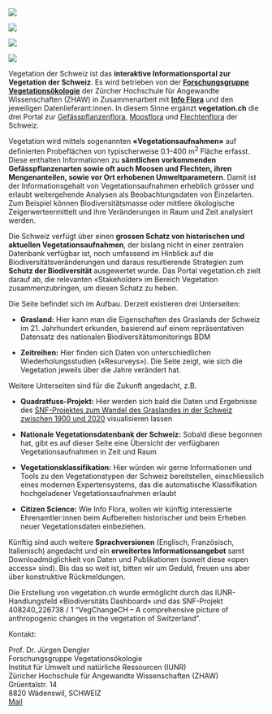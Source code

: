 


:::{layout-nrow=1 .column-page}

![](images/D72_0587.jpg)

![](images/JD205470.jpg)

![](images/JD203137.jpg)

![](images/JD191687.jpg)
:::

Vegetation der Schweiz ist das **interaktive Informationsportal zur Vegetation der Schweiz**. Es wird betrieben von der [**Forschungsgruppe Vegetationsökologie**](https://www.zhaw.ch/de/lsfm/institute-zentren/iunr/geooekologie/vegetationsoekologie/) der Zürcher Hochschule für Angewandte Wissenschaften (ZHAW) in Zusammenarbeit mit [**Info Flora**](https://www.infoflora.ch/de/) und den jeweiligen Datenlieferant:innen. In diesem Sinne ergänzt **vegetation.ch** die drei Portal zur [Gefässpflanzenflora](https://www.infoflora.ch/de/), [Moosflora](https://www.swissbryophytes.ch/index.php/de/) und [Flechtenflora](https://swisslichens.wsl.ch/de/) der Schweiz.

Vegetation wird mittels sogenannten **«Vegetationsaufnahmen»** auf definierten Probeflächen von typischerweise 0.1--400 m^2^ Fläche erfasst. Diese enthalten Informationen zu **sämtlichen vorkommenden Gefässpflanzenarten sowie oft auch Moosen und Flechten, ihren Mengenanteilen, sowie vor Ort erhobenen Umweltparametern**. Damit ist der Informationsgehalt von Vegetationsaufnahmen erheblich grösser und erlaubt weitergehende Analysen als Beobachtungsdaten von Einzelarten. Zum Beispiel können Biodiversitätsmasse oder mittlere ökologische Zeigerwerteermittelt und ihre Veränderungen in Raum und Zeit analysiert werden.


Die Schweiz verfügt über einen **grossen Schatz von historischen und aktuellen Vegetationsaufnahmen**, der bislang nicht in einer zentralen Datenbank verfügbar ist, noch umfassend im Hinblick auf die Biodiversitätsveränderungen und daraus resultierende Strategien zum **Schutz der Biodiversität** ausgewertet wurde. Das Portal vegetation.ch zielt darauf ab, die relevanten «Stakeholder» im Bereich Vegetation zusammenzubringen, um diesen Schatz zu heben.

Die Seite befindet sich im Aufbau. Derzeit existieren drei Unterseiten:

-   **Grasland:** Hier kann man die Eigenschaften des Graslands der Schweiz im 21. Jahrhundert erkunden, basierend auf einem repräsentativen Datensatz des nationalen Biodiversitätsmonitorings BDM

-   **Zeitreihen:** Hier finden sich Daten von unterschiedlichen Wiederholungsstudien («Resurveys»). Die Seite zeigt, wie sich die Vegetation jeweils über die Jahre verändert hat.

Weitere Unterseiten sind für die Zukunft angedacht, z.B.

-   **Quadratfuss-Projekt:** Hier werden sich bald die Daten und Ergebnisse des [SNF-Projektes zum Wandel des Graslandes in der Schweiz zwischen 1900 und 2020](https://www.zhaw.ch/de/lsfm/institute-zentren/iunr/geooekologie/vegetationsoekologie/squarefoot/) visualisieren lassen

-   **Nationale Vegetationsdatenbank der Schweiz:** Sobald diese begonnen hat, gibt es auf dieser Seite eine Übersicht der verfügbaren Vegetationsaufnahmen in Zeit und Raum

-   **Vegetationsklassifikation:** Hier würden wir gerne Informationen und Tools zu den Vegetationstypen der Schweiz bereitstellen, einschliesslich eines modernen Expertensystems, das die automatische Klassifikation hochgeladener Vegetationsaufnahmen erlaubt

-   **Citizen Science:** Wie Info Flora, wollen wir künftig interessierte Ehrenamtler:innen beim Aufbereiten historischer und beim Erheben neuer Vegetationsdaten einbeziehen.

Künftig sind auch weitere **Sprachversionen** (Englisch, Französisch, Italienisch) angedacht und ein **erweitertes Informationsangebot** samt Downloadmöglichkeit von Daten und Publikationen (soweit diese «open access» sind). Bis das so weit ist, bitten wir um Geduld, freuen uns aber über konstruktive Rückmeldungen.

Die Erstellung von vegetation.ch wurde ermöglicht durch das IUNR-Handlungsfeld «Biodiversitäts Dashboard» und das SNF-Projekt 408240_226738 / 1 "VegChangeCH -- A comprehensive picture of anthropogenic changes in the vegetation of Switzerland".

<div id="kontakt">

<div>
Kontakt: 
</div>

<div>
Prof. Dr. Jürgen Dengler\
Forschungsgruppe Vegetationsökologie\
Institut für Umwelt und natürliche Ressourcen (IUNR)\
Züricher Hochschule für Angewandte Wissenschaften (ZHAW)\
Grüentalstr. 14\
8820 Wädenswil, SCHWEIZ\
[Mail](mailto:juergen.dengler@zhaw.ch,seih@zhaw.ch?subject=Vegetation.ch)
</div>


</div>



